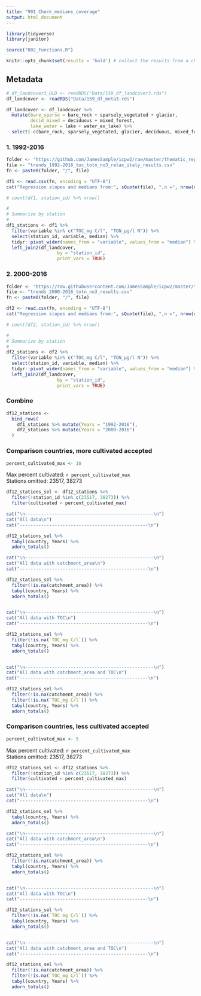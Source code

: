 ```yaml
---
title: "901_Check_medians_coverage"
output: html_document
---
```



```r

library(tidyverse)
library(janitor)

source("002_Functions.R")

knitr::opts_chunk$set(results = 'hold') # collect the results from a chunk  


```

## Metadata  
```r
# df_landcover3_OLD <- readRDS("Data/159_df_landcover3.rds")
df_landcover <- readRDS("Data/159_df_meta3.rds")

df_landcover <- df_landcover %>%
  mutate(bare_sparse = bare_rock + sparsely_vegetated + glacier,
         decid_mixed = deciduous + mixed_forest,
         lake_water = lake + water_ex_lake) %>%
  select(-c(bare_rock, sparsely_vegetated, glacier, deciduous, mixed_forest, lake, water_ex_lake))

```



### 1. 1992-2016
```r

folder <- "https://github.com/JamesSample/icpw2/raw/master/thematic_report_2020/results/trends_1992-2016_toc_totn_no3_relax_italy"
file <- "trends_1992-2016_toc_totn_no3_relax_italy_results.csv"
fn <- paste0(folder, "/", file)

df1 <- read.csv(fn, encoding = "UTF-8")
cat("Regression slopes and medians from:", sQuote(file), ",n =", nrow(df1), "\n\n")

# count(df1, station_id) %>% nrow()

#
# Summarize by station
#
df1_stations <- df1 %>%
  filter(variable %in% c("TOC_mg C/l", "TON_µg/l N")) %>%
  select(station_id, variable, median) %>%
  tidyr::pivot_wider(names_from = "variable", values_from = "median") %>%
  left_join2(df_landcover, 
                   by = "station_id", 
                   print_vars = TRUE)


```

### 2. 2000-2016
```r

folder <- "https://raw.githubusercontent.com/JamesSample/icpw2/master/thematic_report_2020/results/trends_2000-2016_totn_no3"
file <- "trends_2000-2016_totn_no3_results.csv"
fn <- paste0(folder, "/", file)

df2 <- read.csv(fn, encoding = "UTF-8")
cat("Regression slopes and medians from:", sQuote(file), ",n =", nrow(df2), "\n\n")

# count(df2, station_id) %>% nrow()

#
# Summarize by station
#
df2_stations <- df2 %>%
  filter(variable %in% c("TOC_mg C/l", "TON_µg/l N")) %>%
  select(station_id, variable, median) %>%
  tidyr::pivot_wider(names_from = "variable", values_from = "median") %>%
  left_join2(df_landcover, 
                   by = "station_id", 
                   print_vars = TRUE)

```
### Combine  
```r

df12_stations <- 
  bind_rows(
    df1_stations %>% mutate(Years = "1992-2016"),
    df2_stations %>% mutate(Years = "2000-2016")
  )


```

### Comparison countries, more cultivated accepted   

```r

percent_cultivated_max <- 10

```

Max percent cultivated: `r percent_cultivated_max`   
Stations omitted: 23517, 38273  

```r

df12_stations_sel <- df12_stations %>%
  filter(!station_id %in% c(23517, 38273)) %>%
  filter(cultivated < percent_cultivated_max)

cat("\n------------------------------------------------\n")
cat("All data\n")
cat("------------------------------------------------\n")

df12_stations_sel %>%
  tabyl(country, Years) %>% 
  adorn_totals()

cat("\n------------------------------------------------\n")
cat("All data with catchment_area\n")
cat("------------------------------------------------\n")

df12_stations_sel %>%
  filter(!is.na(catchment_area)) %>%
  tabyl(country, Years) %>% 
  adorn_totals()


cat("\n------------------------------------------------\n")
cat("All data with TOC\n")
cat("------------------------------------------------\n")

df12_stations_sel %>%
  filter(!is.na(`TOC_mg C/l`)) %>%
  tabyl(country, Years) %>% 
  adorn_totals()


cat("\n------------------------------------------------\n")
cat("All data with catchment_area and TOC\n")
cat("------------------------------------------------\n")

df12_stations_sel %>%
  filter(!is.na(catchment_area)) %>%
  filter(!is.na(`TOC_mg C/l`)) %>%
  tabyl(country, Years) %>% 
  adorn_totals()


```


### Comparison countries, less cultivated accepted   

```r

percent_cultivated_max <- 5

```

Max percent cultivated: `r percent_cultivated_max`   
Stations omitted: 23517, 38273  

```r

df12_stations_sel <- df12_stations %>%
  filter(!station_id %in% c(23517, 38273)) %>%
  filter(cultivated < percent_cultivated_max)

cat("\n------------------------------------------------\n")
cat("All data\n")
cat("------------------------------------------------\n")

df12_stations_sel %>%
  tabyl(country, Years) %>% 
  adorn_totals()

cat("\n------------------------------------------------\n")
cat("All data with catchment_area\n")
cat("------------------------------------------------\n")

df12_stations_sel %>%
  filter(!is.na(catchment_area)) %>%
  tabyl(country, Years) %>% 
  adorn_totals()


cat("\n------------------------------------------------\n")
cat("All data with TOC\n")
cat("------------------------------------------------\n")

df12_stations_sel %>%
  filter(!is.na(`TOC_mg C/l`)) %>%
  tabyl(country, Years) %>% 
  adorn_totals()


cat("\n------------------------------------------------\n")
cat("All data with catchment_area and TOC\n")
cat("------------------------------------------------\n")

df12_stations_sel %>%
  filter(!is.na(catchment_area)) %>%
  filter(!is.na(`TOC_mg C/l`)) %>%
  tabyl(country, Years) %>% 
  adorn_totals()


```




